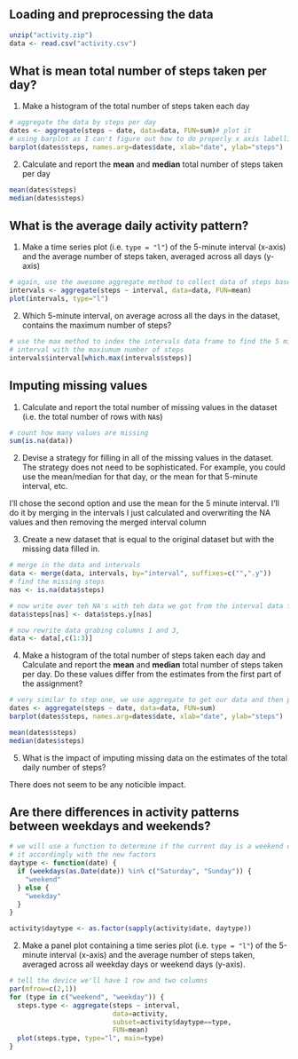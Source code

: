 ## Loading and preprocessing the data
```r
unzip("activity.zip")
data <- read.csv("activity.csv")
```

## What is mean total number of steps taken per day?

1. Make a histogram of the total number of steps taken each day

```r
# aggregate the data by steps per day
dates <- aggregate(steps ~ date, data=data, FUN=sum)# plot it 
# using barplot as I can't figure out how to do properly x axis labelling
barplot(dates$steps, names.arg=dates$date, xlab="date", ylab="steps")
```

2. Calculate and report the **mean** and **median** total number of
steps taken per day

```r
mean(dates$steps)
median(dates$steps)
```
## What is the average daily activity pattern?

1. Make a time series plot (i.e. `type = "l"`) of the 5-minute
interval (x-axis) and the average number of steps taken, averaged
across all days (y-axis)

```r
# again, use the awesome aggregate method to collect data of steps based on interval
intervals <- aggregate(steps ~ interval, data=data, FUN=mean)
plot(intervals, type="l")
```

2. Which 5-minute interval, on average across all the days in the
dataset, contains the maximum number of steps?

```r
# use the max method to index the intervals data frame to find the 5 minute
# interval with the maxiumum number of steps
intervals$interval[which.max(intervals$steps)]
```

## Imputing missing values

1. Calculate and report the total number of missing values in the
dataset (i.e. the total number of rows with `NA`s)

```r
# count how many values are missing
sum(is.na(data))
```

2. Devise a strategy for filling in all of the missing values in the
dataset. The strategy does not need to be sophisticated. For
example, you could use the mean/median for that day, or the mean
for that 5-minute interval, etc.

I'll chose the second option and use the mean for the 5 minute interval.
I'll do it by merging in the intervals I just calculated and overwriting 
the NA values and then removing the merged interval column

3. Create a new dataset that is equal to the original dataset but with
the missing data filled in.

```r
# merge in the data and intervals
data <- merge(data, intervals, by="interval", suffixes=c("",".y"))
# find the missing steps
nas <- is.na(data$steps)

# now write over teh NA's with teh data we got from the interval data frame
data$steps[nas] <- data$steps.y[nas]

# now rewrite data grabing columns 1 and 3, 
data <- data[,c(1:3)]
```

4. Make a histogram of the total number of steps taken each day and
Calculate and report the **mean** and **median** total number of
steps taken per day. Do these values differ from the estimates from
the first part of the assignment? 

```r
# very similar to step one, we use aggregate to get our data and then plot with barplot
dates <- aggregate(steps ~ date, data=data, FUN=sum)
barplot(dates$steps, names.arg=dates$date, xlab="date", ylab="steps")

mean(dates$steps)
median(dates$steps)
```

5. What is the impact of imputing missing data on the estimates of the total daily number of steps?

There does not seem to be any noticible impact.

## Are there differences in activity patterns between weekdays and weekends?


```r
# we will use a function to determine if the current day is a weekend or weekday and label
# it accordingly with the new factors
daytype <- function(date) {
  if (weekdays(as.Date(date)) %in% c("Saturday", "Sunday")) {
    "weekend"
  } else {
    "weekday"
  }
}

activity$daytype <- as.factor(sapply(activity$date, daytype))

```

2. Make a panel plot containing a time series plot (i.e. `type = "l"`)
of the 5-minute interval (x-axis) and the average number of steps
taken, averaged across all weekday days or weekend days
(y-axis).

```r
# tell the device we'll have 1 row and two columns
par(mfrow=c(2,1))
for (type in c("weekend", "weekday")) {
  steps.type <- aggregate(steps ~ interval,
                          data=activity,
                          subset=activity$daytype==type,
                          FUN=mean)
  plot(steps.type, type="l", main=type)
}
```

